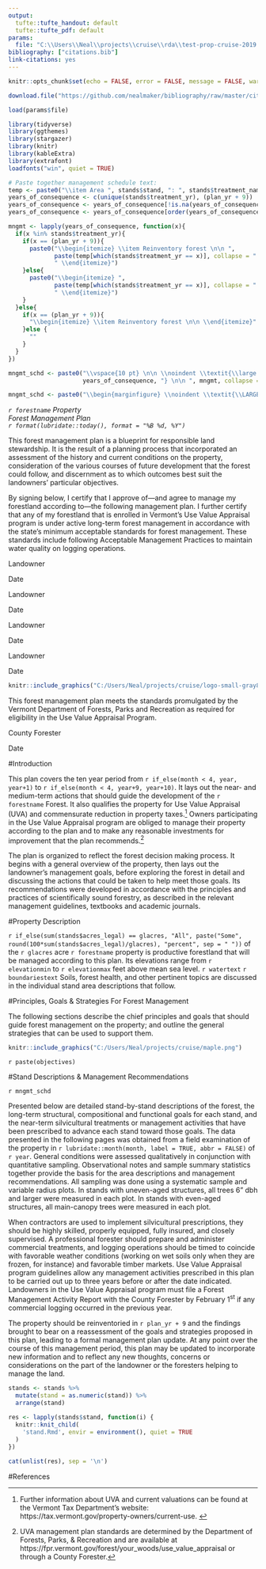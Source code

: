 ```yaml
---
output:
  tufte::tufte_handout: default
  tufte::tufte_pdf: default
params:
  file: "C:\\Users\\Neal\\projects\\cruise\\rda\\test-prop-cruise-2019.rda"
bibliography: ["citations.bib"]
link-citations: yes
---
```


```r
knitr::opts_chunk$set(echo = FALSE, error = FALSE, message = FALSE, warning = FALSE, fig.width = 5, fig.height = 3.75)

download.file("https://github.com/nealmaker/bibliography/raw/master/citations.bib", "citations.bib")
```

\thispagestyle{empty}

```r
load(params$file)

library(tidyverse)
library(ggthemes)
library(stargazer)
library(knitr)
library(kableExtra)
library(extrafont)
loadfonts("win", quiet = TRUE)

# Paste together management schedule text:
temp <- paste0("\\item Area ", stands$stand, ": ", stands$treatment_name, " \n\n")
years_of_consequence <- c(unique(stands$treatment_yr), (plan_yr + 9))
years_of_consequence <- years_of_consequence[!is.na(years_of_consequence)]
years_of_consequence <- years_of_consequence[order(years_of_consequence)]

mngmt <- lapply(years_of_consequence, function(x){
  if(x %in% stands$treatment_yr){
    if(x == (plan_yr + 9)){
      paste0("\\begin{itemize} \\item Reinventory forest \n\n ", 
             paste(temp[which(stands$treatment_yr == x)], collapse = " "),
             " \\end{itemize}")
    }else{
      paste0("\\begin{itemize} ", 
             paste(temp[which(stands$treatment_yr == x)], collapse = " "),
             " \\end{itemize}")
    }
  }else{
    if(x == (plan_yr + 9)){
      "\\begin{itemize} \\item Reinventory forest \n\n \\end{itemize}"
    }else {
      ""
    }
  }
})

mngmt_schd <- paste0("\\vspace{10 pt} \n\n \\noindent \\textit{\\large ",
                     years_of_consequence, "} \n\n ", mngmt, collapse = " ")

mngmt_schd <- paste0("\\begin{marginfigure} \\noindent \\textit{\\LARGE Management Schedule} \n\n ", mngmt_schd, " \\end{marginfigure}")
```

\noindent\LARGE _`r forestname` Property_   
\noindent\Large _Forest Management Plan_   
\noindent\Large _`r format(lubridate::today(), format = "%B %d, %Y")`_

\normalsize 
\begin{marginfigure}
\hspace{2pt}\newline\vspace{80pt}
\noindent \textit{\large Effective date of plan}  
\newline\indent April 1, `r plan_yr`  
\end{marginfigure}

\begin{marginfigure}
\noindent \textit{\large Property}   
\newline\indent `r paste(glacres, "acres", ifelse(is.na(gldescrip), "", gldescrip), sep = " ")`   
\newline\indent `r paste(town, ", VT", sep = "")`  
\newline\indent SPAN `r span`  
\newline\indent Mapping based on VMP photo(s)  
\newline\indent `r photo`  
\end{marginfigure}

\begin{marginfigure}
\noindent \textit{\large Owner}
\newline\indent `r owners`  
\newline\indent `r addressline1`
`r ifelse(is.na(addressline2), "", "\n")`\indent `r if_else(is.na(addressline2), "", addressline2)`
\newline\indent `r citystatezip`  
\end{marginfigure}

\begin{marginfigure}
\noindent \textit{\large Prepared by} 
\newline\indent Neal F. Maker and John D. Foppert  
\newline\indent Pekin Branch Forestry  
\newline\indent 1324 West County Road  
\newline\indent Calais, VT 05648  
\newline\indent (802) 229-9757  
\vspace{100pt}\end{marginfigure}

\vspace{30pt}
\indent This forest management plan is a blueprint for responsible land stewardship.  It is the result of a planning process that incorporated an assessment of the history and current conditions on the property, consideration of the various courses of future development that the forest could follow, and discernment as to which outcomes best suit the landowners' particular objectives.

\vspace{20pt}
By signing below, I certify that I approve of---and agree to manage my forestland according to---the following management plan. I further certify that any of my forestland that is enrolled in Vermont's Use Value Appraisal program is under active long-term forest management in accordance with the state's minimum acceptable standards for forest management. These standards include following Acceptable Management Practices to maintain water quality on logging operations.  

\vspace{22pt}

\noindent\rule{7.3cm}{0.4pt} \rule{.3cm}{0pt} \rule{3cm}{0.4pt}  

\noindent Landowner \rule{6cm}{0pt} Date						

\vspace{18pt}

\noindent\rule{7.3cm}{0.4pt} \rule{.3cm}{0pt} \rule{3cm}{0.4pt}  

\noindent Landowner \rule{6cm}{0pt} Date						

\vspace{18pt}

\noindent\rule{7.3cm}{0.4pt} \rule{.3cm}{0pt} \rule{3cm}{0.4pt}  

\noindent Landowner \rule{6cm}{0pt} Date						

\vspace{18pt}

\noindent\rule{7.3cm}{0.4pt} \rule{.3cm}{0pt} \rule{3cm}{0.4pt}  

\noindent Landowner \rule{6cm}{0pt} Date						

```r
knitr::include_graphics("C:/Users/Neal/projects/cruise/logo-small-gray80.png")
```

\vspace{35pt}

This forest management plan meets the standards promulgated by the Vermont Department of Forests, Parks and Recreation as required for eligibility in the Use Value Appraisal Program.  

\vspace{22pt}

\noindent\rule{7.3cm}{0.4pt} \rule{.3cm}{0pt} \rule{3cm}{0.4pt}  

\noindent County Forester \rule{5.3cm}{0pt} Date						

\pagebreak

#Introduction

This plan covers the ten year period from `r if_else(month < 4, year, year+1)` to `r if_else(month < 4, year+9, year+10)`. It lays out the near- and medium-term actions that should guide the development of the `r forestname` Forest.  It also qualifies the property for Use Value Appraisal (UVA) and commensurate reduction in property taxes.^[Further information about UVA and current valuations can be found at the Vermont Tax Department's website: https://tax.vermont.gov/property-owners/current-use. \vspace{20pt}]  Owners participating in the Use Value Appraisal program are obliged to manage their property according to the plan and to make any reasonable investments for improvement that the plan recommends.^[UVA management plan standards are determined by the Department of Forests, Parks, & Recreation and are available at https://fpr.vermont.gov/forest/your_woods/use_value_appraisal or through a County Forester.] 

The plan is organized to reflect the forest decision making process. It begins with a general overview of the property, then lays out the landowner's management goals, before exploring the forest in detail and discussing the actions that could be taken to help meet those goals.  Its recommendations were developed in accordance with the principles and practices of scientifically sound forestry, as described in the relevant management guidelines, textbooks and academic journals.

#Property Description

`r if_else(sum(stands$acres_legal) == glacres, "All", paste("Some", round(100*sum(stands$acres_legal)/glacres), "percent", sep = " "))` of the `r glacres` acre `r forestname` property is productive forestland that will be managed according to this plan. Its elevations range from `r elevationmin` to `r elevationmax` feet above mean sea level. `r watertext` `r boundariestext` Soils, forest health, and other pertinent topics are discussed in the individual stand area descriptions that follow.

#Principles, Goals & Strategies For Forest Management

The following sections describe the chief principles and goals that should guide forest management on the property; and outline the general strategies that can be used to support them.

```r
knitr::include_graphics("C:/Users/Neal/projects/cruise/maple.png")
```

`r paste(objectives)`

#Stand Descriptions & Management Recommendations

`r mngmt_schd`

Presented below are detailed stand-by-stand descriptions of the forest, the long-term structural, compositional and functional goals for each stand, and the near-term silvicultural treatments or management activities that have been prescribed to advance each stand toward those goals.  The data presented in the following pages was obtained from a field examination of the property in `r lubridate::month(month, label = TRUE, abbr = FALSE)` of `r year`.  General conditions were assessed qualitatively in conjunction with quantitative sampling.  Observational notes and sample summary statistics together provide the basis for the area descriptions and management recommendations. All sampling was done using a systematic sample and variable radius plots. In stands with uneven-aged structures, all trees 6" dbh and larger were measured in each plot. In stands with even-aged structures, all main-canopy trees were measured in each plot.

When contractors are used to implement silvicultural prescriptions, they should be highly skilled, properly equipped, fully insured, and closely supervised.  A professional forester should prepare and administer commercial treatments, and logging operations should be timed to coincide with favorable weather conditions (working on wet soils only when they are frozen, for instance) and favorable timber markets.  Use Value Appraisal program guidelines allow any management activities prescribed in this plan to be carried out up to three years before or after the date indicated.  Landowners in the Use Value Appraisal program must file a Forest Management Activity Report with the County Forester by February 1^st^ if any commercial logging occurred in the previous year. 

The property should be reinventoried in `r plan_yr + 9` and the findings brought to bear on a reassessment of the goals and strategies proposed in this plan, leading to a formal management plan update.  At any point over the course of this management period, this plan may be updated to incorporate new information and to reflect any new thoughts, concerns or considerations on the part of the landowner or the foresters helping to manage the land.

\newpage

```r
stands <- stands %>% 
  mutate(stand = as.numeric(stand)) %>% 
  arrange(stand)
  
res <- lapply(stands$stand, function(i) {
  knitr::knit_child(
    'stand.Rmd', envir = environment(), quiet = TRUE
  )
})

cat(unlist(res), sep = '\n')
```

#References
\setlength{\parindent}{0pt}
\setlength{\parskip}{1.5em}